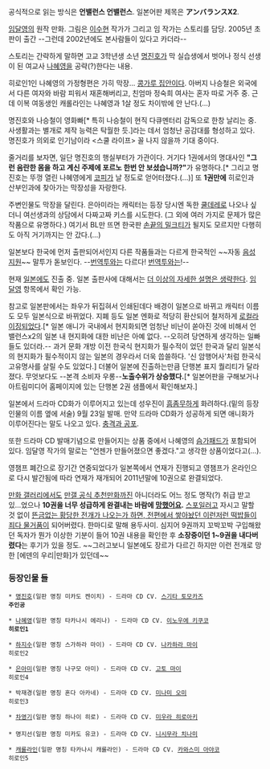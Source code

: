 공식적으로 읽는 방식은 '''언밸런스 언밸런스'''. 일본어판 제목은 '''アンバランスX2'''.

[[임달영]]의 원작 만화. 그림은 [[이수현]] 작가가 그리고 임 작가는 스토리를 담당. 2005년 초판이 출간 --그런데 2002년에도 본사람들이 있다고 카더라--

스토리는 간략하게 말하면 고교 3학년생 소년 [[명진호]]가 막 실습생에서 벗어나 정식 선생이 된 여교사 [[나혜영]]을 공략(?)한다는 내용.

히로인1인 나혜영의 가정형편은 가히 막장... [[콩가루 집안]]이다. 아버지 나승철은 외국에서 다른 여자와 바람 피워서 재혼해버리고, 친엄마 정숙희 여사는 혼자 따로 거주 중. 근데 이복 여동생인 캐롤라인는 나혜영과 1살 정도 차이밖에 안 난다.(...)

명진호와 나승철이 영화빠[* 특히 나승철이 현직 다큐멘터리 감독으로 한창 날리는 중. 사생활과는 별개로 제작 능력은 탁월한 듯.]라는 데서 엄청난 공감대를 형성하고 있다. 명진호가 의외로 인기남이라 <스쿨 라이프> 꼴 나지 않을까 기대 중이다.

줄거리를 보자면, 일단 명진호의 행실부터가 가관이다. 거기다 1권에서의 명대사인 '''"그런 음란한 몸을 하고 계신 주제에 포르노 한번 안 보셨습니까?"'''가 유명하다.[* 그리고 명진호는 뚜껑 열린 나혜영에게 [[코피]]가 날 정도로 얻어터졌다.(...)] 또 '''1권만에''' 히로인과 산부인과에 찾아가는 막장성을 자랑한다.

주변인물도 막장을 달린다. 은아미라는 캐릭터는 등장 당시엔 독한 [[쿨데레]]로 나오나 싶더니 여선생과의 상담에서 다짜고짜 키스를 시도한다. (그 외에 여러 가지로 문제가 많은 작품으로 유명하다.) 여기서 BL만 뜨면 한국판 [[손끝의 밀크티]]가 될지도 모르지만 다행히도 아직 거기까지는 안 갔다.(…)

일본보다 한국에 먼저 출판되어서인지 다른 작품들과는 다르게 한국적인 ~~자동 [[음성지원]]~~ 말투가 돋보인다. --[[번역투]]와는 다르다! [[번역투]]와는!--

현재 [[일본]]에도 진출 중. 일본 출판사에 대해서는 [[더 이상의 자세한 설명은 생략한다]]. [[임달영]] 항목에서 확인 가능.

참고로 일본판에서는 좌우가 뒤집혀서 인쇄된데다 배경이 일본으로 바뀌고 캐릭터 이름도 모두 일본식으로 바뀌었다. 지폐 등도 일본 엔화로 적당히 환산되어 철저하게 [[로컬라이징]]되었다.[* 일본 애니가 국내에서 현지화되면 엄청난 비난이 쏟아진 것에 비해서 언밸런스x2의 일본 내 현지화에 대한 비난은 아예 없다. --오히려 당연하게 생각하는 일빠들도 있더라.-- 과거 문화 개방 이전 한국식 현지화가 필수적이 었던 한국과 달리 일본식의 현지화가 필수적이지 않는 일본의 경우라서 더욱 씁쓸하다. '신 암행어사'처럼 한국식 고유명사를 살릴 수도 있었다.] 더불어 일본에 진출하는만큼 단행본 표지 퀄리티가 달라졌다. 무엇보다도 --본격 소비자 우롱--'''노출수위가 상승했다.'''[* 일본어판을 구해보거나 아트림미디어 홈페이지에 있는 단행본 2권 샘플에서 확인해보자.]

일본에서 드라마 CD화가 이루어지고 있는데 성우진이 [[흠좀무]]하게 화려하다.(밑의 등장인물의 이름 옆에 서술) 9월 23일 발매. 만약 드라마 CD화가 성공하게 되면 애니화가 이루어진다는 말도 나오고 있다. [[충격과 공포]].

또한 드라마 CD 발매기념으로 만들어지는 상품 중에서 나혜영의 [[슴가패드]]가 포함되어 있다. 임달영 작가의 말로는 "언젠가 만들어졌으면 좋겠다."고 생각한 상품이었다고(…).

영챔프 폐간으로 장기간 연중되었다가 일본쪽에서 연재가 진행되고 영챔프가 온라인으로 다시 발간됨에 따라 연재가 재개되어 2011년말에 10권으로 완결되었다.

[[만화 갤러리]]에서도 [[만갤 공식 추천만화]]까진 아니더라도 어느 정도 명작(?) 취급 받고 있...었으나 '''10권을 너무 성급하게 완결내는 바람에 [[망했어요]].''' [[스포일러]]고 자시고 말할 것 없이 [[소드마스터 야마토|뜬금없는 황당한 전개가 나오는가 하면, 전편에서 쌓아놨던 이런저런 떡밥들이 죄다 물거품]]이 되어버렸다. 한마디로 말해 용두사미. 심지어 9권까지 꼬박꼬박 구입해왔던 독자가 뭔가 이상한 기분이 들어 10권 내용을 확인한 후 '''소장중이던 1~9권을 내다버렸다'''는 후기가 있을 정도. ~~그러고보니 일본에도 장르가 다르긴 하지만 이런 전개로 망한 [에덴의 우리|만화]가 있던데~~

=== 등장인물 들 ===

 * [[명진호]](일판 명칭 미카도 켄이치) - 드라마 CD CV. [[스기타 토모카즈]]
 '''주인공'''

 * [[나혜영]](일판 명칭 타카나시 에리나) - 드라마 CD CV. [[이노우에 키쿠코]]
 '''히로인1'''

 * [[하지수]](일판 명칭 스가하라 마이) - 드라마 CD CV. [[나카하라 마이]]
 히로인2

 * [[은아미]](일판 명칭 나구모 아미) - 드라마 CD CV. [[고토 마이]]
 히로인4

 * 박재경(일판 명칭 혼다 아카네) - 드라마 CD CV. [[미나미 오미]]
 히로인3

 * [[차영기]](일판 명칭 하나이 히로) - 드라마 CD CV. [[미우라 히로아키]]
 
 * 명지선(일판 명칭 미카도 유코) - 드라마 CD CV. [[니시무라 치나미]]

 * [[캐롤라인]](일판 명칭 타카나시 캐롤라인) - 드라마 CD CV. [[카와스미 아야코]]
 히로인5
